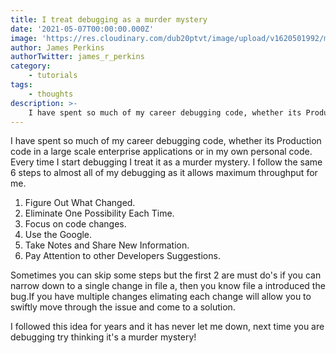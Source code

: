 ```yaml
---
title: I treat debugging as a murder mystery
date: '2021-05-07T00:00:00.000Z'
image: 'https://res.cloudinary.com/dub20ptvt/image/upload/v1620501992/murder-mystery_tmmku1.jpg'
author: James Perkins
authorTwitter: james_r_perkins
category:
    - tutorials
tags:
    - thoughts
description: >-
    I have spent so much of my career debugging code, whether its Production code in a large scale enterprise applications or in my own personal code. Every time I start debugging I treat it as a murder mystery.
---
```


I have spent so much of my career debugging code, whether its Production code in a large scale enterprise applications or in my own personal code. Every time I start debugging I treat it as a murder mystery. I follow the same 6 steps to almost all of my debugging as it allows maximum throughput for me.

1. Figure Out What Changed.
2. Eliminate One Possibility Each Time.
3. Focus on code changes.
4. Use the Google.
5. Take Notes and Share New Information.
6. Pay Attention to other Developers Suggestions.

Sometimes you can skip some steps but the first 2 are must do's if you can narrow down to a single change in file a, then you know file a introduced the bug.If you have multiple changes elimating each change will allow you to swiftly move through the issue and come to a solution.

I followed this idea for years and it has never let me down, next time you are debugging try thinking it's a murder mystery!
